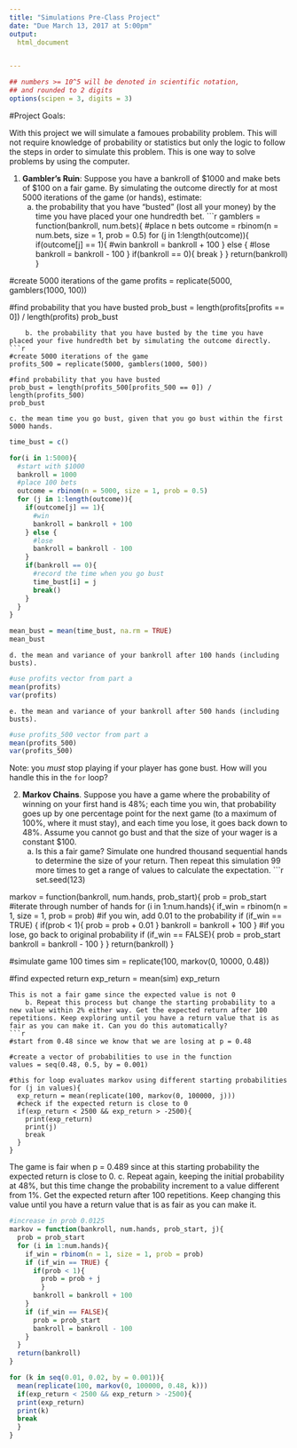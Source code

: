 ```yaml
---
title: "Simulations Pre-Class Project"
date: "Due March 13, 2017 at 5:00pm"
output:
  html_document


---
```


<style type="text/css">
.table {

    width: 80%;
    margin-left:10%; 
    margin-right:10%;
}
</style>
```r
## numbers >= 10^5 will be denoted in scientific notation,
## and rounded to 2 digits
options(scipen = 3, digits = 3)
```




#Project Goals:


With this project we will simulate a famoues probability problem. This will not require knowledge of probability or statistics but only the logic to follow the steps in order to simulate this problem. This is one way to solve problems by using the computer. 

 1. **Gambler's Ruin**: Suppose you have a bankroll of $1000 and make bets of $100 on a fair game. By simulating the outcome directly for at most 5000 iterations of the game (or hands), estimate:
    a. the probability that you have "busted" (lost all your money) by the time you have placed your one hundredth bet. 
```r
gamblers = function(bankroll, num.bets){
  #place n bets
  outcome = rbinom(n = num.bets, size = 1, prob = 0.5)
  for (j in 1:length(outcome)){
    if(outcome[j] == 1){
    #win
    bankroll = bankroll + 100
    } else {
    #lose
    bankroll = bankroll - 100
    }
    if(bankroll == 0){
      break
    }
  }
  return(bankroll)
}

#create 5000 iterations of the game
profits = replicate(5000, gamblers(1000, 100))

#find probability that you have busted
prob_bust = length(profits[profits == 0]) / length(profits)
prob_bust
```
    b. the probability that you have busted by the time you have placed your five hundredth bet by simulating the outcome directly. 
```r
#create 5000 iterations of the game
profits_500 = replicate(5000, gamblers(1000, 500))

#find probability that you have busted
prob_bust = length(profits_500[profits_500 == 0]) / length(profits_500)
prob_bust
```
    c. the mean time you go bust, given that you go bust within the first 5000 hands.
```r
time_bust = c()

for(i in 1:5000){
  #start with $1000
  bankroll = 1000
  #place 100 bets
  outcome = rbinom(n = 5000, size = 1, prob = 0.5)
  for (j in 1:length(outcome)){
    if(outcome[j] == 1){
      #win
      bankroll = bankroll + 100
    } else {
      #lose
      bankroll = bankroll - 100
    }
    if(bankroll == 0){
      #record the time when you go bust
      time_bust[i] = j
      break()
    }
  }
}

mean_bust = mean(time_bust, na.rm = TRUE)
mean_bust

```
    d. the mean and variance of your bankroll after 100 hands (including busts).
```r
#use profits vector from part a
mean(profits)
var(profits)
```
    e. the mean and variance of your bankroll after 500 hands (including busts).
```r
#use profits_500 vector from part a
mean(profits_500)
var(profits_500)
```
 
Note: you *must* stop playing if your player has gone bust. How will you handle this in the `for` loop?

2. **Markov Chains**. Suppose you have a game where the probability of winning on your first hand is 48%; each time you win, that probability goes up by one percentage point for the next game (to a maximum of 100%, where it must stay), and each time you lose, it goes back down to 48%. Assume you cannot go bust and that the size of your wager is a constant $100.
    a. Is this a fair game? Simulate one hundred thousand sequential hands to determine the size of your return. Then repeat this simulation 99 more times to get a range of values to calculate the expectation.
```r
set.seed(123)

markov = function(bankroll, num.hands, prob_start){
  prob = prob_start
  #iterate through number of hands
  for (i in 1:num.hands){
    if_win = rbinom(n = 1, size = 1, prob = prob)
    #if you win, add 0.01 to the probability
    if (if_win == TRUE) {
      if(prob < 1){
        prob = prob + 0.01
        }
      bankroll = bankroll + 100
    }
    #if you lose, go back to original probability
    if (if_win == FALSE){
      prob = prob_start
      bankroll = bankroll - 100
    }
  }
  return(bankroll)
}

#simulate game 100 times
sim = replicate(100, markov(0, 10000, 0.48))

#find expected return
exp_return = mean(sim)
exp_return
```
This is not a fair game since the expected value is not 0
    b. Repeat this process but change the starting probability to a new value within 2% either way. Get the expected return after 100 repetitions. Keep exploring until you have a return value that is as fair as you can make it. Can you do this automatically?
```r
#start from 0.48 since we know that we are losing at p = 0.48

#create a vector of probabilities to use in the function
values = seq(0.48, 0.5, by = 0.001)

#this for loop evaluates markov using different starting probabilities
for (j in values){
  exp_return = mean(replicate(100, markov(0, 100000, j)))
  #check if the expected return is close to 0
  if(exp_return < 2500 && exp_return > -2500){
    print(exp_return)
    print(j)
    break
  }
}
```
The game is fair when p = 0.489 since at this starting probability the expected return is close to 0.
    c. Repeat again, keeping the initial probability at 48%, but this time change the probability increment to a value different from 1%. Get the expected return after 100 repetitions. Keep changing this value until you have a return value that is as fair as you can make it. 
```r
#increase in prob 0.0125
markov = function(bankroll, num.hands, prob_start, j){
  prob = prob_start
  for (i in 1:num.hands){
    if_win = rbinom(n = 1, size = 1, prob = prob)
    if (if_win == TRUE) {
      if(prob < 1){
        prob = prob + j
        }
      bankroll = bankroll + 100
    }
    if (if_win == FALSE){
      prob = prob_start
      bankroll = bankroll - 100
    }
  }
  return(bankroll)
}

for (k in seq(0.01, 0.02, by = 0.001)){
  mean(replicate(100, markov(0, 100000, 0.48, k)))
  if(exp_return < 2500 && exp_return > -2500){
  print(exp_return)
  print(k)
  break
  }
}
```


